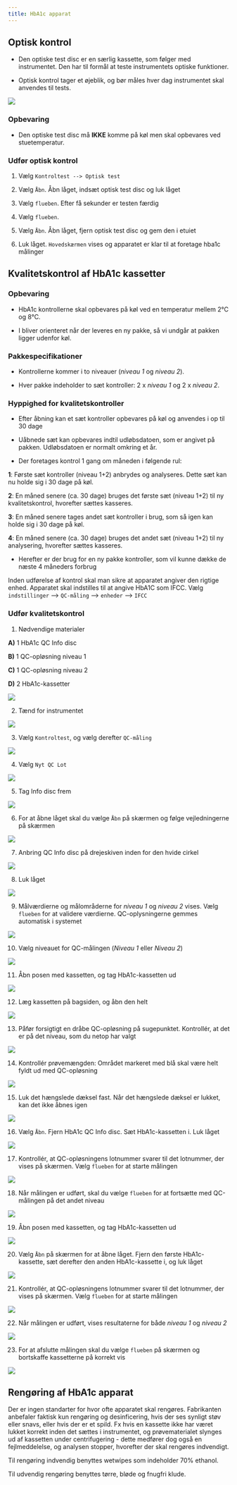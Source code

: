 ---
title: HbA1c apparat
---

## Optisk kontrol

-   Den optiske test disc er en særlig kassette, som følger med instrumentet. Den har til formål at teste instrumentets optiske funktioner.

-   Optisk kontrol tager et øjeblik, og bør måles hver dag instrumentet skal anvendes til tests.

![](pics/ok1.PNG)

### Opbevaring

-   Den optiske test disc må **IKKE** komme på køl men skal opbevares ved stuetemperatur.

### Udfør optisk kontrol

1.  Vælg `Kontroltest --> Optisk test`

2.  Vælg `Åbn`. Åbn låget, indsæt optisk test disc og luk låget

3.  Vælg `flueben`. Efter få sekunder er testen færdig

4.  Vælg `flueben`.

5.  Vælg `Åbn`. Åbn låget, fjern optisk test disc og gem den i etuiet

6.  Luk låget. `Hovedskærmen` vises og apparatet er klar til at foretage hba1c målinger

## Kvalitetskontrol af HbA1c kassetter 

### Opbevaring

-   HbA1c kontrollerne skal opbevares på køl ved en temperatur mellem 2°C og 8°C.

-   I bliver orienteret når der leveres en ny pakke, så vi undgår at pakken ligger udenfor køl.

### Pakkespecifikationer

-   Kontrollerne kommer i to niveauer (*niveau 1* og *niveau 2*).

-   Hver pakke indeholder to sæt kontroller: 2 x *niveau 1* og 2 x *niveau 2*.

### Hyppighed for kvalitetskontroller

-   Efter åbning kan et sæt kontroller opbevares på køl og anvendes i op til 30 dage

-   Uåbnede sæt kan opbevares indtil udløbsdatoen, som er angivet på pakken. Udløbsdatoen er normalt omkring et år.

-   Der foretages kontrol 1 gang om måneden i følgende rul: 

**1**: Første sæt kontroller (niveau 1+2) anbrydes og analyseres. Dette sæt kan nu holde sig i 30 dage på køl.

**2**: En måned senere (ca. 30 dage) bruges det første sæt (niveau 1+2) til ny kvalitetskontrol, hvorefter sættes kasseres.

**3**: En måned senere tages andet sæt kontroller i brug, som så igen kan holde sig i 30 dage på køl.

**4**: En måned senere (ca. 30 dage) bruges det andet sæt (niveau 1+2) til ny analysering, hvorefter sættes kasseres.

- Herefter er der brug for en ny pakke kontroller, som vil kunne dække de næste 4 måneders forbrug

::: callout-warning
Inden udførelse af kontrol skal man sikre at apparatet angiver den rigtige enhed. Apparatet skal indstilles til at angive HbA1C som IFCC. Vælg `indstillinger` --\> `QC-måling` --\> `enheder` --\> `IFCC`
:::

### Udfør kvalitetskontrol

1.  Nødvendige materialer

**A)** 1 HbA1c QC Info disc

**B)** 1 QC-opløsning niveau 1

**C)** 1 QC-opløsning niveau 2

**D)** 2 HbA1c-kassetter

![](pics/qc1.PNG)

2.  Tænd for instrumentet

![](pics/qc2.PNG)

3.  Vælg `Kontroltest`, og vælg derefter `QC-måling`

![](pics/qc3.PNG)

4.  Vælg `Nyt QC Lot`

![](pics/qc4.PNG)

5.  Tag Info disc frem

![](pics/qc5.PNG)

6.  For at åbne låget skal du vælge `Åbn` på skærmen og følge vejledningerne på skærmen

![](pics/qc6.PNG)

7.  Anbring QC Info disc på drejeskiven inden for den hvide cirkel

![](pics/qc7.PNG)

8.  Luk låget

![](pics/qc8.PNG)

9.  Målværdierne og målområderne for *niveau 1* og *niveau 2* vises. Vælg `flueben` for at validere værdierne. QC-oplysningerne gemmes automatisk i systemet

![](pics/qc9.PNG)

10. Vælg niveauet for QC-målingen (*Niveau 1* eller *Niveau 2*)

![](pics/qc10.PNG)

11. Åbn posen med kassetten, og tag HbA1c-kassetten ud

![](pics/qc11.PNG)

12. Læg kassetten på bagsiden, og åbn den helt

![](pics/qc12.PNG)

13. Påfør forsigtigt en dråbe QC-opløsning på sugepunktet. Kontrollér, at det er på det niveau, som du netop har valgt

![](pics/qc13.PNG)

14. Kontrollér prøvemængden: Området markeret med blå skal være helt fyldt ud med QC-opløsning

![](pics/qc14.PNG)

15. Luk det hængslede dæksel fast. Når det hængslede dæksel er lukket, kan det ikke åbnes igen

![](pics/qc15.PNG)

16. Vælg `Åbn`. Fjern HbA1c QC Info disc. Sæt HbA1c-kassetten i. Luk låget

![](pics/qc16.PNG)

17. Kontrollér, at QC-opløsningens lotnummer svarer til det lotnummer, der vises på skærmen. Vælg `flueben` for at starte målingen

![](pics/qc17.PNG)

18. Når målingen er udført, skal du vælge `flueben` for at fortsætte med QC-målingen på det andet niveau

![](pics/qc18.PNG)

19. Åbn posen med kassetten, og tag HbA1c-kassetten ud

![](pics/qc19.PNG)

20. Vælg `Åbn` på skærmen for at åbne låget. Fjern den første HbA1c-kassette, sæt derefter den anden HbA1c-kassette i, og luk låget

![](pics/qc20.PNG)

21. Kontrollér, at QC-opløsningens lotnummer svarer til det lotnummer, der vises på skærmen. Vælg `flueben` for at starte målingen

![](pics/qc21.PNG)

22. Når målingen er udført, vises resultaterne for både *niveau 1* og *niveau 2*

![](pics/qc22.PNG)

23. For at afslutte målingen skal du vælge `flueben` på skærmen og bortskaffe kassetterne på korrekt vis

![](pics/qc23.PNG)

## Rengøring af HbA1c apparat 

Der er ingen standarter for hvor ofte apparatet skal rengøres. Fabrikanten anbefaler faktisk kun rengøring og desinficering, hvis der ses synligt støv eller snavs, eller hvis der er et spild. Fx hvis en kassette ikke har været lukket korrekt inden det sættes i instrumentet, og prøvematerialet slynges ud af kassetten under centrifugering - dette medfører dog også en fejlmeddelelse, og analysen stopper, hvorefter der skal rengøres indvendigt.

Til rengøring indvendig benyttes wetwipes som indeholder 70% ethanol.

Til udvendig rengøring benyttes tørre, bløde og fnugfri klude.
